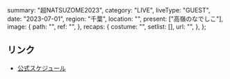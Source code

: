   summary: "超NATSUZOME2023",
  category: "LIVE",
  liveType: "GUEST",
  date: "2023-07-01",
  region: "千葉",
  location: "",
  present: ["高嶺のなでしこ"],
  image: {
    path: "",
    ref: "",
  },
  recaps: {
    costume: "",
    setlist: [],
    url: "",
  },
};

## リンク

- [公式スケジュール](https://takanenonadeshiko.jp/?p=1013)
